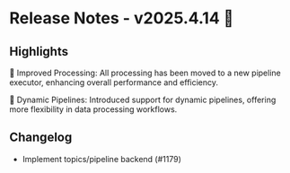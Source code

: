 # Release Notes - v2025.4.14 🚀

## Highlights

🔧 Improved Processing: All processing has been moved to a new pipeline executor, enhancing overall performance and efficiency.

🔄 Dynamic Pipelines: Introduced support for dynamic pipelines, offering more flexibility in data processing workflows.

## Changelog

- Implement topics/pipeline backend (#1179)
